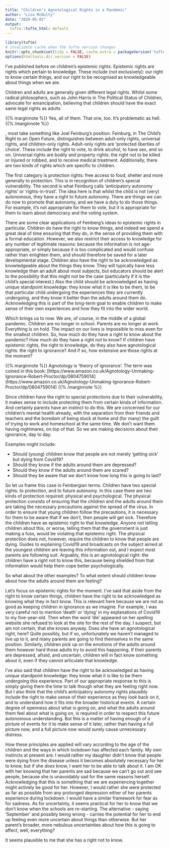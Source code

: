 ```yaml
---
title: "Children’s Agnotological Rights in a Pandemic"
author: "Lisa McNulty"
date: "2020-05-02"
output:
  tufte::tufte_html: default
---
```


```r
library(tufte)
# invalidate cache when the tufte version changes
knitr::opts_chunk$set(tidy = FALSE, cache.extra = packageVersion('tufte'))
options(htmltools.dir.version = FALSE)
```


I’ve published before on children’s epistemic rights. Epistemic rights are rights which pertain to knowledge. These include (not exclusively): our right to know certain things, and our right to be recognised as knowledgeable about things when we are. 

Children and adults are generally given different legal rights. Whilst some radical philosophers, such as John Harris in The Political Status of Children, advocate for emancipation, believing that children should have the exact same legal rights as adults 

{{% marginnote %}} Yes, all of them. That one, too. It’s problematic as hell. {{% /marginnote %}}

, most take something like Joel Feinburg’s position. Feinburg, in The Child’s Right to an Open Future, distinguishes between adult-only rights, universal rights, and children-only rights. Adult-only rights are ‘protected liberties of choice’. These include the right to vote, to drink alcohol, to have sex, and so on. Universal rights are bodily and property rights: the right not to be killed or injured or robbed, and to receive medical treatment. Additionally, there are two kinds of rights which are specific to children.

The first category is protection rights: free access to food, shelter and more generally to protection. This is in recognition of children’s special vulnerability. The second is what Feinburg calls ‘anticipatory autonomy rights’ or ‘rights-in-trust’. The idea here is that whilst the child is not (very) autonomous, they have a right to future autonomy. There are things we can do now to promote that autonomy, and we have a duty to do those things. For example, it’s not appropriate for them to vote, but it is appropriate for them to learn about democracy and the voting system. 

There are some clear applications of Feinberg’s ideas to epistemic rights in particular. Children do have the right to know things, and indeed we spend a great deal of time ensuring that they do, in the sense of providing them with a formal education. However, we also restrict their access to knowledge for any number of legitimate reasons: because the information is not age-appropriate, or simply because it is too complicated and would confuse rather than enlighten them, and should therefore be saved for a later developmental stage. Children also have the right to be acknowledged as knowledgeable about the things they know. They will typically have less knowledge than an adult about most subjects, but educators should be alert to the possibility that this might not be the case (particularly if it is the child’s special interest.) Also the child should be acknowledged as having unique standpoint knowledge: they know what it is like to be them, to be that particular child undergoing the experiences they are currently undergoing, and they know it better than the adults around them do. Acknowledging this is part of the long-term goal to enable children to make sense of their own experiences and how they fit into the wider world. 

Which brings us to now. We are, of course, in the middle of a global pandemic. Children are no longer in school. Parents are no longer at work. Everything is on hold. The impact on our lives is impossible to miss even for the smallest children. So, how much do they have a right to know about the pandemic? How much do they have a right *not* to know? If children have epistemic rights, the right to knowledge, do they also have agnotological rights: the right to ignorance? And if so, how extensive are those rights at the moment?  

{{% marginnote %}} Agnotology is ‘theory of ignorance’. The term was coined in this book: [https://www.amazon.co.uk/Agnotology-Unmaking-Ignorance-Robert-Proctor/dp/0804759014] (https://www.amazon.co.uk/Agnotology-Unmaking-Ignorance-Robert-Proctor/dp/0804759014)
 {{% /marginnote %}}


Since children have the right to special protections due to their vulnerability, it makes sense to include protecting them from certain kinds of information. And certainly parents have an instinct to do this. We are concerned for our children’s mental health already, with the separation from their friends and teachers and the boredom of being stuck at home and (for many) the guilt of trying to work and homeschool at the same time. We don’t want them having nightmares, on top of that. So we are making decisions about their ignorance, day to day. 

Examples might include: 

* Should (young) children know that people are not merely ‘getting sick’ but dying from Covid19? 
* Should they know if the adults around them are depressed? 
* Should they know if the adults around them are scared? 
* Should they be aware that *we* don’t know how long this is going to last? 

So let us frame this case in Feinbergian terms. Children have two special rights: to protection, and to future autonomy. In this case there are two kinds of protection required: physical and psychological. The physical protection consists of ensuring that the children and the adults around them are taking the necessary precautions against the spread of the virus. In order to ensure that young children follow the precautions, it is necessary for them to be aware that if we don’t, then people will get sick. Therefore the children have an epistemic right to that knowledge. Anyone not telling children about this, or worse, telling them that the government is just making a fuss, would be violating that epistemic right. The physical protection does not, however, require the children to know that people are dying. Guides to explaining Covid19 and broadcasts on the subject aimed at the youngest children are leaving this information out, and I expect most parents are following suit. Arguably, this is an agnotological right: the children have a right not to know this, because being shielded from that information would help them cope better psychologically. 

So what about the other examples? To what extent should children know about how the adults around them are feeling? 

Let’s focus on epistemic rights for the moment. I’ve said that aside from the right to know certain things, children have the right to be acknowledged as knowing what they in fact know. This is relevant here because we are not as good as keeping children in ignorance as we imagine. For example, I was very careful not to mention ‘death’ or ‘dying’ in my explanations of Covid19 to my five-year-old. Then when the word ‘die’ appeared on her spelling website she refused to look at the site for the rest of the day. I suspect, but am not certain, that she knows anyway. Does she have an agnotological right, here? Quite possibly, but if so, unfortunately we haven’t managed to live up to it, and many parents are going to find themselves in the same position. Similarly, children pick up on the emotions of the adults around them however hard those adults try to avoid this happening. If their parents are depressed, afraid, and uncertain, children will in fact know something about it, even if they cannot articulate that knowledge. 

I’ve also said that children have the right to be acknowledged as having unique standpoint knowledge: they know what it is like to be them undergoing this experience. Part of our appropriate response to this is simply giving them the time to talk though what they are feeling right now. But I also think that the child’s anticipatory autonomy rights plausibly include the right to make sense of their experience as they look back on it, and to understand how it fits into the broader historical events. A certain degree of openness about what is going on, and what the adults around them feel about what is going on, is required in order to respect this future autonomous understanding. But this is a matter of having enough of a picture of events for it to make sense of it later, rather than having a full picture now, and a full picture now would surely cause unnecessary distress. 

How these principles are applied will vary according to the age of the children and the ways in which lockdown has affected each family. My own instincts at present are: I would rather my daughter didn’t know that people were dying from the disease unless it becomes absolutely necessary for her to know, but if she *does* know, I want her to be able to talk about it. I am OK with her knowing that her parents are sad because we can’t go out and see people, because she is unavoidably sad for the same reasons herself. Acknowledging that this is something that we are experiencing together might actively be good for her. However, I would rather she were protected as far as possible from any prolonged depression either of her parents experience during lockdown. I would have a similar framework for fear as for sadness. As for uncertainty, it seems practical for her to know that we don’t know when the schools are re-starting. The alternative - saying ‘September’ and possibly being wrong - carries the potential for her to end up feeling even more uncertain about things than otherwise. But her parent’s broader, more nebulous uncertainties about how this is going to affect, well, everything? 

It seems plausible to me that she has a right not to know. 

